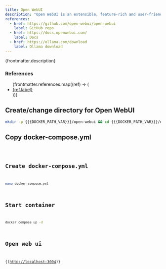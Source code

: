 ```yaml
---
title: Open WebUI
description: "Open WebUI is an extensible, feature-rich and user-friendly self-hosted AI platform designed to operate entirely offline. It supports various LLM runners like Ollama and OpenAI-compatible APIs, with built-in inference engine for RAG, making it a powerful AI deployment solution."
references:
  - href: https://github.com/open-webui/open-webui
    label: GitHub repo
  - href: https://docs.openwebui.com/
    label: Docs
  - href: https://ollama.com/download
    label: Ollama download
---
```



<p>{frontmatter.description}</p>

### References

<ul>
  {frontmatter.references.map((ref) => (
    <li>
      <a href={ref.href} target="_blank" rel="noopener">
        {ref.label}
      </a>
    </li>
  ))}
</ul>

## Create/change directory for Open WebUI

```sh
mkdir -p {{{DOCKER_PATH_VAR}}}/open-webui && cd {{{DOCKER_PATH_VAR}}}/open-webui
```

## Copy docker-compose.yml

<Code lang="yml" title="docker-compose.yml" code={yaml} />

## Create docker-compose.yml

```sh
nano docker-compose.yml
```

## Start container

```sh
docker compose up -d
```

## Open web ui

{(<a href="http://localhost:3004" target="_blank" rel="noopener">http://localhost:3004</a>)}
